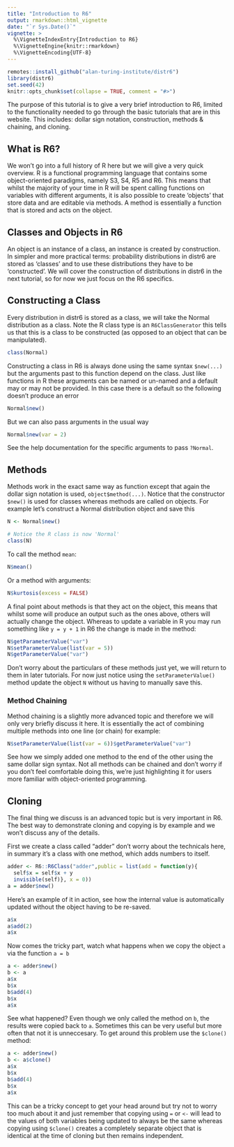 ```yaml
---
title: "Introduction to R6"
output: rmarkdown::html_vignette
date: "`r Sys.Date()`"
vignette: >
  %\VignetteIndexEntry{Introduction to R6}
  %\VignetteEngine{knitr::rmarkdown}
  %\VignetteEncoding{UTF-8}
---
```


```r
remotes::install_github("alan-turing-institute/distr6")
library(distr6)
set.seed(42)
knitr::opts_chunk$set(collapse = TRUE, comment = "#>")
```

The purpose of this tutorial is to give a very brief introduction to R6, limited to the functionality needed to go through the basic tutorials that are in this website. This includes: dollar sign notation, construction, methods & chaining, and cloning.


## What is R6?

We won't go into a full history of R here but we will give a very quick overview. R is a functional programming language that contains some object-oriented paradigms, namely S3, S4, R5 and R6. This means that whilst the majority of your time in R will be spent calling functions on variables with different arguments, it is also possible to create 'objects' that store data and are editable via methods. A method is essentially a function that is stored and acts on the object.

## Classes and Objects in R6

An object is an instance of a class, an instance is created by construction. In simpler and more practical terms: probability distributions in distr6 are stored as 'classes' and to use these distributions they have to be 'constructed'. We will cover the construction of distributions in distr6 in the next tutorial, so for now we just focus on the R6 specifics.

## Constructing a Class

Every distribution in distr6 is stored as a class, we will take the Normal distribution as a class. Note the R class type is an `R6ClassGenerator` this tells us that this is a class to be constructed (as opposed to an object that can be manipulated).
```r
class(Normal)
```

Constructing a class in R6 is always done using the same syntax `$new(...)` but the arguments past to this function depend on the class. Just like functions in R these arguments can be named or un-named and a default may or may not be provided. In this case there is a default so the following doesn't produce an error
```r
Normal$new()
```

But we can also pass arguments in the usual way
```r
Normal$new(var = 2)
```
See the help documentation for the specific arguments to pass `?Normal`.

## Methods

Methods work in the exact same way as function except that again the dollar sign notation is used, `object$method(...)`. Notice that the constructor `$new()` is used for classes whereas methods are called on objects. For example let's construct a Normal distribution object and save this 
```r
N <- Normal$new()

# Notice the R class is now 'Normal'
class(N)
```

To call the method `mean`:
```r
N$mean()
```
Or a method with arguments:
```r
N$kurtosis(excess = FALSE)
```

A final point about methods is that they act on the object, this means that whilst some will produce an output such as the ones above, others will actually change the object. Whereas to update a variable in R you may run something like `y = y + 1` in R6 the change is made in the method:
```r
N$getParameterValue("var")
N$setParameterValue(list(var = 5))
N$getParameterValue("var")
```
Don't worry about the particulars of these methods just yet, we will return to them in later tutorials. For now just notice using the `setParameterValue()` method update the object `N` without us having to manually save this.

### Method Chaining

Method chaining is a slightly more advanced topic and therefore we will only very briefly discuss it here. It is essentially the act of combining multiple methods into one line (or chain) for example:
```r
N$setParameterValue(list(var = 6))$getParameterValue("var")
```
See how we simply added one method to the end of the other using the same dollar sign syntax. Not all methods can be chained and don't worry if you don't feel comfortable doing this, we're just highlighting it for users more familiar with object-oriented programming.

## Cloning

The final thing we discuss is an advanced topic but is very important in R6. The best way to demonstrate cloning and copying is by example and we won't discuss any of the details. 

First we create a class called "adder" don't worry about the technicals here, in summary it's a class with one method, which adds numbers to itself. 
```r
adder <- R6::R6Class("adder",public = list(add = function(y){
  self$x = self$x + y
  invisible(self)}, x = 0))
a = adder$new()
```

Here's an example of it in action, see how the internal value is automatically updated without the object having to be re-saved.
```r
a$x
a$add(2)
a$x
```

Now comes the tricky part, watch what happens when we copy the object `a` via the function `a = b`
```r
a <- adder$new()
b <- a
a$x
b$x
b$add(4)
b$x
a$x
```

See what happened? Even though we only called the method on `b`, the results were copied back to `a`. Sometimes this can be very useful but more often that not it is unneccesary. To get around this problem use the `$clone()` method:

```r
a <- adder$new()
b <- a$clone()
a$x
b$x
b$add(4)
b$x
a$x
```

This can be a tricky concept to get your head around but try not to worry too much about it and just remember that copying using `=` or `<-` will lead to the values of both variables being updated to always be the same whereas copying using `$clone()` creates a completely separate object that is identical at the time of cloning but then remains independent.
